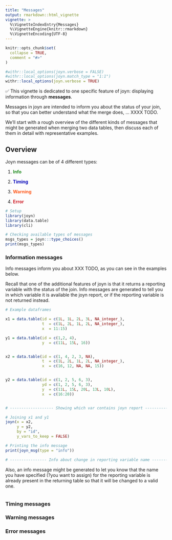 ```yaml
---
title: "Messages"
output: rmarkdown::html_vignette
vignette: >
  %\VignetteIndexEntry{Messages}
  %\VignetteEngine{knitr::rmarkdown}
  %\VignetteEncoding{UTF-8}
---
```


```r

knitr::opts_chunk$set(
  collapse = TRUE,
  comment = "#>"
)

#withr::local_options(joyn.verbose = FALSE)
#withr::local_options(joyn.match_type = "1:1")
withr::local_options(joyn.verbose = TRUE)

```

✅ This vignette is dedicated to one specific feature of joyn: displaying information through **messages**.

Messages in joyn are intended to inform you about the status of your join, so that you can better understand what the merge does, ... XXXX TODO.

We'll start with a rough overview of the different kinds of messages that might be generated when merging two data tables, then discuss each of them in detail with representative examples.

## Overview

Joyn messages can be of 4 different types:

1.  <span style = "color: #228B22;">**Info**

2.  `<span style = "color: #`{=html}0000B8`;">`{=html}**Timing**

3.  `<span style = "color: #`{=html}FE5A1D`;">`{=html}**Warning**

4.  `<span style = "color: #`{=html}CE2029`;">`{=html}**Error**

```r

# Setup 
library(joyn)
library(data.table)
library(cli)

```


```r

# Checking available types of messages
msgs_types = joyn:::type_choices()
print(msgs_types)

```

### Information messages

Info messages inform you about XXX TODO, as you can see in the examples below. 

Recall that one of the additional features of joyn is that it returns a reporting variable with the status of the join. Info messages are generated to tell you in which variable it is available the joyn report, or if the reporting variable is not returned instead. 

```r

# Example dataframes

x1 = data.table(id = c(1L, 1L, 2L, 3L, NA_integer_),
                t  = c(1L, 2L, 1L, 2L, NA_integer_),
                x  = 11:15)

y1 = data.table(id = c(1,2, 4),
                y  = c(11L, 15L, 16))


x2 = data.table(id = c(1, 4, 2, 3, NA),
                t  = c(1L, 2L, 1L, 2L, NA_integer_),
                x  = c(16, 12, NA, NA, 15))


y2 = data.table(id = c(1, 2, 5, 6, 3),
                yd = c(1, 2, 5, 6, 3),
                y  = c(11L, 15L, 20L, 13L, 10L),
                x  = c(16:20))


# ------------------- Showing which var contains joyn report -------------------

# Joining x1 and y1
joyn(x = x2,
     y = y2,
     by = "id", 
     y_vars_to_keep = FALSE)

# Printing the info message
print(joyn_msg(type = "info"))

# ---------------- Info about change in reporting variable name ----------------

```

Also, an info message might be generated to let you know that the name you have specified (?you want to assign) for the reporting variable is already present in the returning table so that it will be changed to a valid one.

```r

```


### Timing messages

### Warning messages

### Error messages

